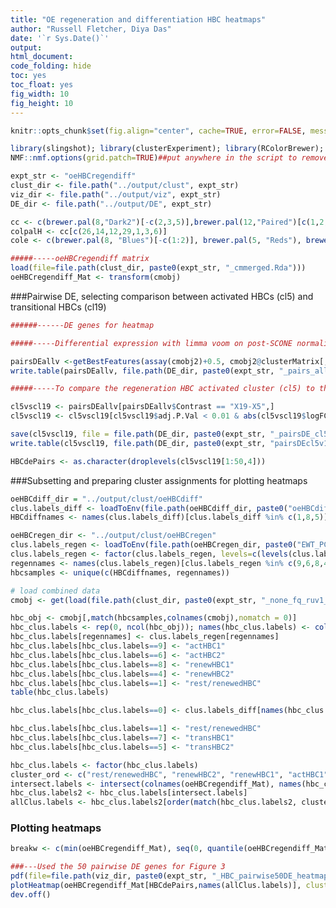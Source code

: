 ```yaml
---
title: "OE regeneration and differentiation HBC heatmaps"
author: "Russell Fletcher, Diya Das"
date: '`r Sys.Date()`'
output:
html_document:
code_folding: hide
toc: yes
toc_float: yes
fig_width: 10
fig_height: 10
---
```


```r
knitr::opts_chunk$set(fig.align="center", cache=TRUE, error=FALSE, message=FALSE, warning=FALSE, results="hide")

library(slingshot); library(clusterExperiment); library(RColorBrewer); library(rgl); library(rglwidget); library(R.utils); library(Rtsne); library(scales)
NMF::nmf.options(grid.patch=TRUE)##put anywhere in the script to remove first (blank) page of heatmap pdfs

expt_str <- "oeHBCregendiff"
clust_dir <- file.path("../output/clust", expt_str)
viz_dir <- file.path("../output/viz", expt_str)
DE_dir <- file.path("../output/DE", expt_str)

cc <- c(brewer.pal(8,"Dark2")[-c(2,3,5)],brewer.pal(12,"Paired")[c(1,2,8,10,9)],brewer.pal(12,"Set3")[c(7,8,12)], brewer.pal(8, "Pastel2")[8], brewer.pal(11,"BrBG")[11], brewer.pal(11,"PiYG")[1], "cyan", "darkblue","darkorchid2", "brown1", "springgreen1", "deepskyblue4", "darkolivegreen","antiquewhite2","azure", "cornflowerblue","blue","chartreuse","darkolivegreen3","darkorange3","deeppink4","darkred","darksalmon")
colpalH <- cc[c(26,14,12,29,1,3,6)]
cole <- c(brewer.pal(8, "Blues")[-c(1:2)], brewer.pal(5, "Reds"), brewer.pal(12, "Paired")[10])

#####-----oeHBCregendiff matrix
load(file=file.path(clust_dir, paste0(expt_str, "_cmmerged.Rda")))
oeHBCregendiff_Mat <- transform(cmobj)
```

###Pairwise DE, selecting comparison between activated HBCs (cl5) and transitional HBCs (cl19)
```r
######------DE genes for heatmap

#####-----Differential expression with limma voom on post-SCONE normalized counts; note that I add 0.5 and voom will add 0.5 more - #####otherwise, there are issues with normalized counts with values < -0.5.

pairsDEallv <-getBestFeatures(assay(cmobj2)+0.5, cmobj2@clusterMatrix[,1], contrastType="Pairs", number=Inf, contrastAdj="All", p.value=1, isCount=TRUE)
write.table(pairsDEallv, file.path(DE_dir, paste0(expt_str, "_pairs_all_voom.txt")), quote=FALSE, sep="\t")

#####-----To compare the regeneration HBC activated cluster (cl5) to the p63 cKO differentiation HBC transition cluster (cl19)

cl5vscl19 <- pairsDEallv[pairsDEallv$Contrast == "X19-X5",]
cl5vscl19 <- cl5vscl19[cl5vscl19$adj.P.Val < 0.01 & abs(cl5vscl19$logFC) > 1, ]

save(cl5vscl19, file = file.path(DE_dir, paste0(expt_str, "_pairsDE_cl5Vscl19.Rda")))
write.table(cl5vscl19, file.path(DE_dir, paste0(expt_str, "pairsDEcl5v19.txt")), quote=FALSE, sep="\t")

HBCdePairs <- as.character(droplevels(cl5vscl19[1:50,4]))

```

###Subsetting and preparing cluster assignments for plotting heatmaps
```r
oeHBCdiff_dir = "../output/clust/oeHBCdiff"
clus.labels_diff <- loadToEnv(file.path(oeHBCdiff_dir, paste0("oeHBCdiff_PCA.Rda")))[["clus.labels"]]
HBCdiffnames <- names(clus.labels_diff)[clus.labels_diff %in% c(1,8,5)]

oeHBCregen_dir <- "../output/clust/oeHBCregen"
clus.labels_regen <- loadToEnv(file.path(oeHBCregen_dir, paste0("EWT_PCA.Rda")))[["clus.labels"]]
clus.labels_regen <- factor(clus.labels_regen, levels=c(levels(clus.labels_regen),"H3"))
regennames <- names(clus.labels_regen)[clus.labels_regen %in% c(9,6,8,4,1)]
hbcsamples <- unique(c(HBCdiffnames, regennames))

# load combined data
cmobj <- get(load(file.path(clust_dir, paste0(expt_str, "_none_fq_ruv1_nobio_nobatch_cm_hier_2.Rda"))))

hbc_obj <- cmobj[,match(hbcsamples,colnames(cmobj),nomatch = 0)]
hbc_clus.labels <- rep(0, ncol(hbc_obj)); names(hbc_clus.labels) <- colnames(hbc_obj)
hbc_clus.labels[regennames] <- clus.labels_regen[regennames]
hbc_clus.labels[hbc_clus.labels==9] <- "actHBC1"
hbc_clus.labels[hbc_clus.labels==6] <- "actHBC2"
hbc_clus.labels[hbc_clus.labels==8] <- "renewHBC1"
hbc_clus.labels[hbc_clus.labels==4] <- "renewHBC2"
hbc_clus.labels[hbc_clus.labels==1] <- "rest/renewedHBC"
table(hbc_clus.labels)

hbc_clus.labels[hbc_clus.labels==0] <- clus.labels_diff[names(hbc_clus.labels)[hbc_clus.labels==0]]

hbc_clus.labels[hbc_clus.labels==1] <- "rest/renewedHBC"
hbc_clus.labels[hbc_clus.labels==7] <- "transHBC1"
hbc_clus.labels[hbc_clus.labels==5] <- "transHBC2"

hbc_clus.labels <- factor(hbc_clus.labels)
cluster_ord <- c("rest/renewedHBC", "renewHBC2", "renewHBC1", "actHBC1","actHBC2","transHBC1","transHBC2")
intersect.labels <- intersect(colnames(oeHBCregendiff_Mat), names(hbc_clus.labels)) 
hbc_clus.labels2 <- hbc_clus.labels[intersect.labels] 
allClus.labels <- hbc_clus.labels2[order(match(hbc_clus.labels2, cluster_ord))] 
```

### Plotting heatmaps
```r

breakw <- c(min(oeHBCregendiff_Mat), seq(0, quantile(oeHBCregendiff_Mat[oeHBCregendiff_Mat > 0], .99, na.rm = TRUE), length = 50), max(oeHBCregendiff_Mat)) 

###---Used the 50 pairwise DE genes for Figure 3
pdf(file=file.path(viz_dir, paste0(expt_str, "_HBC_pairwise50DE_heatmap.pdf")), height=8.5, width=11)
plotHeatmap(oeHBCregendiff_Mat[HBCdePairs,names(allClus.labels)], clusterSamples=F, clusterFeatures=T, breaks=breakw, sampleData=data.frame(clusters=allClus.labels, expt=colData(cmobj)[names(allClus.labels),2], batch=colData(cmobj)[names(allClus.labels),1]), clusterLegend=list(clusters=colpalH, expt=cole, batch=cc), main=paste(expt_str," HBCs by pair-wise DE")) 
dev.off()

```

